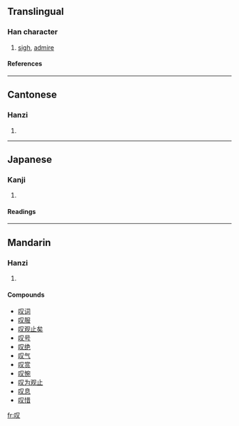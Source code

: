 {{see|嘆|歎}}

==Translingual==
===Han character===
{{Han char|rad=口|as=02|sn=5|four=|canj=口水 (RE)}}
# [[sigh]], [[admire]]
====References====
{{Han ref|kx=0174.091|dkj=03265|dj=0386.050|hdz=10575.040|uh=53F9|ud=21497}}
----
==Cantonese==
===Hanzi===
{{yue-hanzi|jyut=|y=taan3}}
# {{defn|Cantonese}}
----
==Japanese==
===Kanji===
{{ja-kanji|grade=|rs=口02}}
# {{defn|Japanese}} 
====Readings====
{{ja-readings|on=|kun=[[いう]] (iu)}}
----
==Mandarin==
===Hanzi===
{{cmn-hanzi|tra=嘆|pin=[[tàn]] (tan4)|wg=t'an<sup>4</sup>}}
# {{defn|Mandarin}}

====Compounds====
*[[叹词]]
*[[叹服]]
*[[叹观止矣]]
*[[叹号]]
*[[叹绝]]
*[[叹气]]
*[[叹赏]]
*[[叹惋]]
*[[叹为观止]]
*[[叹息]]
*[[叹惜]]

[[fr:叹]]